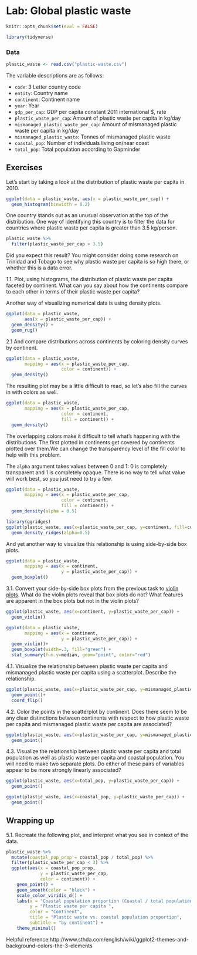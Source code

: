 # Lab: Global plastic waste {#lab02}

```r
knitr::opts_chunk$set(eval = FALSE)
```


```r
library(tidyverse)
```

### Data {.unnumbered}

```r
plastic_waste <- read.csv("plastic-waste.csv")
```

The variable descriptions are as follows:

-   `code`: 3 Letter country code
-   `entity`: Country name
-   `continent`: Continent name
-   `year`: Year
-   `gdp_per_cap`: GDP per capita constant 2011 international \$, rate
-   `plastic_waste_per_cap`: Amount of plastic waste per capita in kg/day
-   `mismanaged_plastic_waste_per_cap`: Amount of mismanaged plastic waste per capita in kg/day
-   `mismanaged_plastic_waste`: Tonnes of mismanaged plastic waste
-   `coastal_pop`: Number of individuals living on/near coast
-   `total_pop`: Total population according to Gapminder

## Exercises {.unnumbered}

Let's start by taking a look at the distribution of plastic waste per capita in 2010.

```r
ggplot(data = plastic_waste, aes(x = plastic_waste_per_cap)) +
  geom_histogram(binwidth = 0.2)
```

One country stands out as an unusual observation at the top of the distribution. One way of identifying this country is to filter the data for countries where plastic waste per capita is greater than 3.5 kg/person.

```r
plastic_waste %>%
  filter(plastic_waste_per_cap > 3.5)
```

Did you expect this result? You might consider doing some research on Trinidad and Tobago to see why plastic waste per capita is so high there, or whether this is a data error.

1.1. Plot, using histograms, the distribution of plastic waste per capita faceted by continent. What can you say about how the continents compare to each other in terms of their plastic waste per capita?

Another way of visualizing numerical data is using density plots.

```r
ggplot(data = plastic_waste,
       aes(x = plastic_waste_per_cap)) +
  geom_density() +
  geom_rug()
```

2.1 And compare distributions across continents by coloring density curves by continent.

```r
ggplot(data = plastic_waste, 
       mapping = aes(x = plastic_waste_per_cap, 
                     color = continent)) +
  geom_density()
```

The resulting plot may be a little difficult to read, so let's also fill the curves in with colors as well.

```r
ggplot(data = plastic_waste, 
       mapping = aes(x = plastic_waste_per_cap, 
                     color = continent, 
                     fill = continent)) +
  geom_density()
```

The overlapping colors make it difficult to tell what's happening with the distributions. The first plotted in continents get covered by continents plotted over them.We can change the transparency level of the fill color to help with this problem.

The `alpha` argument takes values between 0 and 1: 0 is completely transparent and 1 is completely opaque. There is no way to tell what value will work best, so you just need to try a few.

```r
ggplot(data = plastic_waste, 
       mapping = aes(x = plastic_waste_per_cap, 
                     color = continent, 
                     fill = continent)) +
  geom_density(alpha = 0.5)
```

```r
library(ggridges)
ggplot(plastic_waste, aes(x=plastic_waste_per_cap, y=continent, fill=continent)) +
  geom_density_ridges(alpha=0.5)

```

And yet another way to visualize this relationship is using side-by-side box plots.
```r
ggplot(data = plastic_waste, 
       mapping = aes(x = continent, 
                     y = plastic_waste_per_cap)) +
  geom_boxplot()
```

3.1. Convert your side-by-side box plots from the previous task to [violin plots](http://ggplot2.tidyverse.org/reference/geom_violin.html). What do the violin plots reveal that box plots do not? What features are apparent in the box plots but not in the violin plots?

```r
ggplot(plastic_waste, aes(x=continent, y=plastic_waste_per_cap)) +
  geom_violin()
```

```r
ggplot(data = plastic_waste, 
       mapping = aes(x = continent, 
                     y = plastic_waste_per_cap)) +
  geom_violin()+
  geom_boxplot(width=.3, fill="green") +
  stat_summary(fun.y=median, geom="point", color="red") 
```


4.1. Visualize the relationship between plastic waste per capita and mismanaged plastic waste per capita using a scatterplot. Describe the relationship.

```r
ggplot(plastic_waste, aes(x=plastic_waste_per_cap, y=mismanaged_plastic_waste_per_cap)) +
  geom_point()+
  coord_flip()
```

4.2. Color the points in the scatterplot by continent. Does there seem to be any clear distinctions between continents with respect to how plastic waste per capita and mismanaged plastic waste per capita are associated?

```r
ggplot(plastic_waste, aes(x=plastic_waste_per_cap, y=mismanaged_plastic_waste_per_cap, color=continent)) +
  geom_point()
```


4.3. Visualize the relationship between plastic waste per capita and total population as well as plastic waste per capita and coastal population. You will need to make two separate plots. Do either of these pairs of variables appear to be more strongly linearly associated?

```r
ggplot(plastic_waste, aes(x=total_pop, y=plastic_waste_per_cap)) +
  geom_point()
```
```r
ggplot(plastic_waste, aes(x=coastal_pop, y=plastic_waste_per_cap)) +
  geom_point()
```

## Wrapping up {.unnumbered}

5.1. Recreate the following plot, and interpret what you see in context of the data.

```r
plastic_waste %>% 
  mutate(coastal_pop_prop = coastal_pop / total_pop) %>%
  filter(plastic_waste_per_cap < 3) %>%
  ggplot(aes(x = coastal_pop_prop,
             y = plastic_waste_per_cap,
             color = continent)) + 
    geom_point() +
    geom_smooth(color = "black") +
    scale_color_viridis_d() +
    labs(x = "Coastal population proportion (Coastal / total population)", 
         y = "Plastic waste per capita ", 
         color = "Continent",
         title = "Plastic waste vs. coastal population proportion",
         subtitle = "by continent") +
    theme_minimal()
```

Helpful reference:http://www.sthda.com/english/wiki/ggplot2-themes-and-background-colors-the-3-elements



